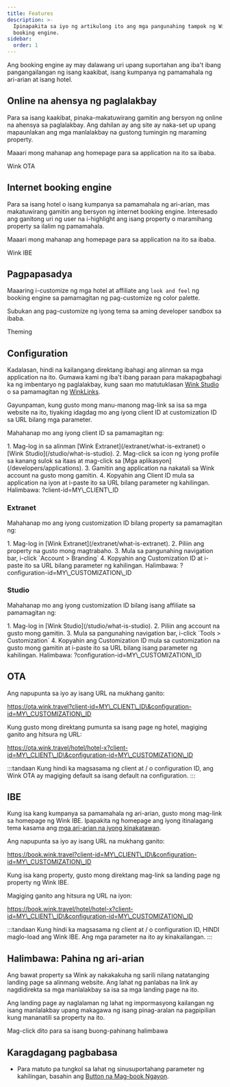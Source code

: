 ```yaml
---
title: Features
description: >-
  Ipinapakita sa iyo ng artikulong ito ang mga pangunahing tampok ng Wink
  booking engine.
sidebar:
  order: 1
---
```


Ang booking engine ay may dalawang uri upang suportahan ang iba't ibang pangangailangan ng isang kaakibat, isang kumpanya ng pamamahala ng ari-arian at isang hotel.

## Online na ahensya ng paglalakbay

Para sa isang kaakibat, pinaka-makatuwirang gamitin ang bersyon ng online na ahensya sa paglalakbay. Ang dahilan ay ang site ay naka-set up upang mapaunlakan ang mga manlalakbay na gustong tumingin ng maraming property.

Maaari mong mahanap ang homepage para sa application na ito sa ibaba.

<LinkButton href="https://ota.wink.travel/home" variant="secondary" icon="external" target="_blank">
  Wink OTA
</LinkButton>


## Internet booking engine

Para sa isang hotel o isang kumpanya sa pamamahala ng ari-arian, mas makatuwirang gamitin ang bersyon ng internet booking engine. Interesado ang ganitong uri ng user na i-highlight ang isang property o maramihang property sa ilalim ng pamamahala.

Maaari mong mahanap ang homepage para sa application na ito sa ibaba.

<LinkButton href="https://book.wink.travel/home?client-id=client-1∓configuration-id=d906a163-5cee-4198-a170-2bedf2407f5f" variant="secondary" icon="external" target="_blank">
  Wink IBE
</LinkButton>


## Pagpapasadya

Maaaring i-customize ng mga hotel at affiliate ang `look and feel` ng booking engine sa pamamagitan ng pag-customize ng color palette.

Subukan ang pag-customize ng iyong tema sa aming developer sandbox sa ibaba.

<LinkButton href="https://docs.wink.travel/web-component" variant="secondary" icon="external" target="_blank">
  Theming
</LinkButton>


## Configuration

Kadalasan, hindi na kailangang direktang ibahagi ang alinman sa mga application na ito. Gumawa kami ng iba't ibang paraan para makapagbahagi ka ng imbentaryo ng paglalakbay, kung saan mo matutuklasan [Wink Studio](/studio/what-is-studio) o sa pamamagitan ng [WinkLinks](/link-manager/wink-links).

Gayunpaman, kung gusto mong manu-manong mag-link sa isa sa mga website na ito, tiyaking idagdag mo ang iyong client ID at customization ID sa URL bilang mga parameter.

Mahahanap mo ang iyong client ID sa pamamagitan ng:

<Steps>
  1. Mag-log in sa alinman [Wink Extranet](/extranet/what-is-extranet) o [Wink Studio](/studio/what-is-studio).
  2. Mag-click sa icon ng iyong profile sa kanang sulok sa itaas at mag-click sa [Mga aplikasyon](/developers/applications).
  3. Gamitin ang application na nakatali sa Wink account na gusto mong gamitin.
  4. Kopyahin ang Client ID mula sa application na iyon at i-paste ito sa URL bilang parameter ng kahilingan. Halimbawa: ?client-id=MY\_CLIENT\_ID
</Steps>


### Extranet

Mahahanap mo ang iyong customization ID bilang property sa pamamagitan ng:

<Steps>
  1. Mag-log in [Wink Extranet](/extranet/what-is-extranet).
  2. Piliin ang property na gusto mong magtrabaho.
  3. Mula sa pangunahing navigation bar, i-click `Account > Branding`
  4. Kopyahin ang Customization ID at i-paste ito sa URL bilang parameter ng kahilingan. Halimbawa: ?configuration-id=MY\_CUSTOMIZATION\_ID
</Steps>


### Studio

Mahahanap mo ang iyong customization ID bilang isang affiliate sa pamamagitan ng:

<Steps>
  1. Mag-log in [Wink Studio](/studio/what-is-studio).
  2. Piliin ang account na gusto mong gamitin.
  3. Mula sa pangunahing navigation bar, i-click `Tools > Customization`
  4. Kopyahin ang Customization ID mula sa customization na gusto mong gamitin at i-paste ito sa URL bilang isang parameter ng kahilingan. Halimbawa: ?configuration-id=MY\_CUSTOMIZATION\_ID
</Steps>


## OTA

Ang napupunta sa iyo ay isang URL na mukhang ganito:

https://ota.wink.travel?client-id=MY\_CLIENT\_ID\&configuration-id=MY\_CUSTOMIZATION\_ID

Kung gusto mong direktang pumunta sa isang page ng hotel, magiging ganito ang hitsura ng URL:

https://ota.wink.travel/hotel/hotel-x?client-id=MY\_CLIENT\_ID\&configuration-id=MY\_CUSTOMIZATION\_ID

:::tandaan
Kung hindi ka magsasama ng client at / o configuration ID, ang Wink OTA ay magiging default sa isang default na configuration.
:::

## IBE

Kung isa kang kumpanya sa pamamahala ng ari-arian, gusto mong mag-link sa homepage ng Wink IBE. Ipapakita ng homepage ang iyong itinalagang tema kasama ang [mga ari-arian na iyong kinakatawan](/studio/agency-representation).

Ang napupunta sa iyo ay isang URL na mukhang ganito:

https://book.wink.travel?client-id=MY\_CLIENT\_ID\&configuration-id=MY\_CUSTOMIZATION\_ID

Kung isa kang property, gusto mong direktang mag-link sa landing page ng property ng Wink IBE.

Magiging ganito ang hitsura ng URL na iyon:

https://book.wink.travel/hotel/hotel-x?client-id=MY\_CLIENT\_ID\&configuration-id=MY\_CUSTOMIZATION\_ID

:::tandaan
Kung hindi ka magsasama ng client at / o configuration ID, HINDI maglo-load ang Wink IBE. Ang mga parameter na ito ay kinakailangan.
:::

## Halimbawa: Pahina ng ari-arian

Ang bawat property sa Wink ay nakakakuha ng sarili nilang natatanging landing page sa alinmang website. Ang lahat ng panlabas na link ay nagdidirekta sa mga manlalakbay sa isa sa mga landing page na ito.

Ang landing page ay naglalaman ng lahat ng impormasyong kailangan ng isang manlalakbay upang makagawa ng isang pinag-aralan na pagpipilian kung mananatili sa property na ito.

<LinkButton href="https://res.cloudinary.com/traveliko/image/upload/v1725851770/academy/hotel-sensai.jpg" variant="secondary" icon="external" target="_blank">
  Mag-click dito para sa isang buong-pahinang halimbawa
</LinkButton>


## Karagdagang pagbabasa

* Para matuto pa tungkol sa lahat ng sinusuportahang parameter ng kahilingan, basahin ang [Button na Mag-book Ngayon](/guides/the-book-now-button).

